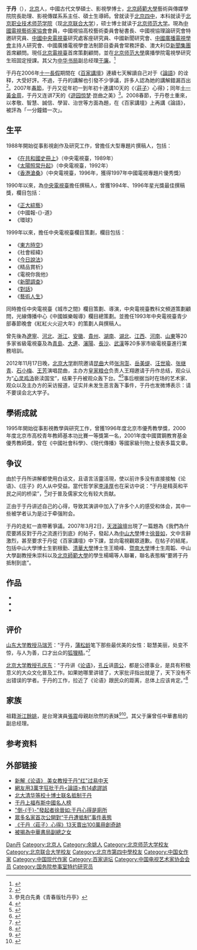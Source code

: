 {{noteTA|于丹|于廉}}
{{Infobox person
| 图像       = 
| 图像大小   = 225px
| 图像说明   = 
| 姓名       = 于丹
| 英文名     = 
| 原文名     = 
| 本名       = 
| 字 = | 号  = 
| 出生日期   = {{birth date and age|1965|6|28}}
| 出生地     = [[北京市|北京市]]
| 死亡日期   = <!--卒年在前生年在后{{death date and age|}} -->
| 死亡地     = 
| 死因       = 
| 墓地       = 
| 纪念建筑   = 
| 居住地     = 北京市
| 政党       = 
| 政治运动   = 
| 国籍       = {{PRC}}
| 籍贯       = <!-- （仅限部分地区人士使用） -->
| 别名       = 
| 种族       = [[汉族|汉族]]
| 语言       = [[汉语|汉语]]、[[英语|英语]]
| 教育程度   = [[硕士|硕士]]
| 母校       = [[北京职业技术师范学院|北京职业技术师范学院]]本科<br>[[北京师范大学|北京师范大学]]中文系硕士
| 职业       = [[学者|学者]]、[[教授|教授]]
| 活跃时期   = 1995年至今
| 组织       = 
| 机构       = [[北京师范大学|北京师范大学]]艺术与传媒学院
| 研究领域   = [[中华文化|中华文化]]、[[大众传媒|大众传媒]]
| 知名作品   = 《[[于丹论语心得|于丹论语心得]]》<br>《[[于丹庄子心得|于丹庄子心得]]》<br>《[[游园惊梦|游园惊梦]]》
| 宗教信仰   = 
| 配偶       = 
| 伴侣       = 
| 子女       = 
| 父母       = 父亲[[于廉|于廉]]
| 亲属       = 
| 呼号       = 
| 受影响于   = 
| 影响于     = 
| 获奖       = <!--  {{Awards|award= |year= |title= }} -->
| 网站       = <!-- {{URL| }} -->
| 签名       = 
}}
'''于丹'''（{{bd|1965年|6月28日||catIdx=Y于}}），[[北京|北京]]人，中國古代文學碩士、影視學博士，[[北京師範大學|北京師範大學]]藝術與傳媒學院院長助理、影視傳媒系系主任、碩士生導師。曾就读于[[北京四中|北京四中]]，本科就读于[[北京职业技术师范学院|北京职业技术师范学院]]（现[[北京联合大学|北京联合大学]]），硕士博士就读于[[北京师范大学|北京师范大学]]。現為[[中國電視藝術家協會|中國電視藝術家協會]]會員，中國視協高校藝術委員會秘書長、中國視協理論研究會特邀研究員、[[中國中央電視臺|中國中央電視臺]]研究處客座研究員、中國新聞研究會、[[中國廣播電視學會|中國廣播電視學會]]主持人研究會、中國廣播電視學會法制節目委員會常務評委、澳大利亞[[新聞集團|新聞集團]]首席顧問。現任[[北京广播电视台|北京電視臺]]首席策劃顧問，並在[[北京师范大學|北京师范大學]]廣播學院電視學研究生班固定授課。其父为[[中华书局股份有限公司|中华书局]]副总经理[[于廉|于廉]]。<ref>{{Cite web|title=网友称于丹成名靠父亲 中华书局出面澄清|url=http://www.sznews.com/reading/content/2007-03/14/content_937823.htm|accessdate=2009-09-28|archiveurl=https://web.archive.org/web/20150924120952/http://www.sznews.com/reading/content/2007-03/14/content_937823.htm|archivedate=2015-09-24|dead-url=yes}}</ref>

于丹在2006年[[十一長假|十一長假]]期間在《[[百家講壇|百家講壇]]》連續七天解讀自己对于《[[論語|論語]]》的诠释，大受好評。不過，于丹的講解也引發不少爭議，許多人認為她的講解錯漏百出<ref>{{Cite web|title=媒體質疑柴靜、韓寒、於丹等名人被高估【4】--文化--人民網|url=http://culture.people.com.cn/BIG5/n/2013/0310/c1013-20738761-4.html|accessdate=2020-12-03|work=culture.people.com.cn|archive-date=2016-03-04|archive-url=https://web.archive.org/web/20160304112212/http://culture.people.com.cn/BIG5/n/2013/0310/c1013-20738761-4.html|dead-url=no}}</ref>。2007年[[春節|春節]]，于丹又從年初一到年初十連講10天的《〈[[莊子|莊子]]〉心得》；同年[[十一黃金周|十一黃金周]]，于丹又连讲7天的《[[遊园惊梦|遊园惊梦]]·崑曲之美》<ref>參見白先勇《青春版牡丹亭》</ref>。2008春節，于丹卷土重來，以孝敬、智慧、誠信、學習、治世等方面為題，在《百家講壇》上再講《論語》，被評為「一分鐘錯一次」。

== 生平 ==
1988年開始從事影視創作及研究工作，曾擔任大型專題片撰稿人，包括：
* 《[[在共和國史冊上|在共和國史冊上]]》（中央電視臺，1989年）
* 《[[太陽照常升起_（央视专题片）|太陽照常升起]]》（中央電視臺，1992年）
* 《[[香港滄桑|香港滄桑]]》（中央電視臺，1996年，獲得1997年中國電視專題片優秀獎）

1990年以來，為[[中国中央电视台|中央電視臺]]擔任撰稿人，曾獲1994年、1996年星光獎最佳撰稿獎，欄目包括：
* 《[[正大綜藝|正大綜藝]]》
* 《中國報-{}-道》
* 《環球》

1999年以來，擔任中央電視臺欄目策劃，欄目包括：
* 《[[東方時空|東方時空]]》
* 《社會經緯》
* 《[[今日說法|今日說法]]》
* 《精品賞析》
* 《電視你我他》
* 《[[新聞調查|新聞調查]]》
* 《[[对话_(电视节目)|對話]]》
* 《[[藝術人生|藝術人生]]》

同時擔任中央電視臺《城市之間》欄目策劃、導演，中央電視臺教科文頻道策劃顧問，光線傳播中心《中國娛樂報導》欄目總策劃。並擔任1993年中央電視臺青少部春節晚會《紅紅火火迎大年》的策劃人與撰稿人。

曾先後為[[辽宁省|遼寧]]、[[河北省|河北]]、[[浙江省|浙江]]、[[安徽省|安徽]]、[[贵州省|貴州]]、[[湖南省|湖南]]、[[湖北省|湖北]]、[[江西省|江西]]、[[河南省|河南]]、[[山东省|山東]]等20多家省級電視臺及為[[青岛市|青島]]、[[大连市|大連]]、[[沈阳市|瀋陽]]、[[长沙市|長沙]]、[[武汉市|武漢]]等20多家市級電視臺進行業務培訓。

2012年11月17日晚，[[北京大学|北京大学]]剧院邀请[[昆曲|昆曲]]大师[[张洵澎|张洵澎]]、[[岳美缇|岳美缇]]、[[汪世瑜|汪世瑜]]、[[张继青|张继青]]、[[石小梅|石小梅]]、[[王芳|王芳]]演唱昆曲，主办方[[皇家粮仓|皇家粮仓]]负责人王翔邀请于丹作总结，观众认为“[[心灵鸡汤|心灵鸡汤]]亵渎国宝”，结果于丹被观众轰下台。<ref>{{cite web|title=北大女生谈为何“嘘”于丹：心灵鸡汤亵渎国宝|url=http://wei.sohu.com/20121119/n357997236.shtml?pvid=tc_news&a=&b=%E5%8C%97%E5%A4%A7%E5%A5%B3%E7%94%9F%E8%B0%88%E4%B8%BA%E4%BD%95%E7%8B%82%E5%98%98%E4%BA%8E%E4%B8%B9%EF%BC%9A%E5%BF%83%E7%81%B5%E9%B8%A1%E6%B1%A4%E4%BA%B5%E6%B8%8E%E5%9B%BD%E5%AE%9D(%E5%9B%BE)|accessdate=2012年11月19日|publisher=搜狐网|archiveurl=https://web.archive.org/web/20190612194145/http://wei.sohu.com/20121119/n357997236.shtml?pvid=tc_news&a=&b=%E5%8C%97%E5%A4%A7%E5%A5%B3%E7%94%9F%E8%B0%88%E4%B8%BA%E4%BD%95%E7%8B%82%E5%98%98%E4%BA%8E%E4%B8%B9%EF%BC%9A%E5%BF%83%E7%81%B5%E9%B8%A1%E6%B1%A4%E4%BA%B5%E6%B8%8E%E5%9B%BD%E5%AE%9D(%E5%9B%BE)|archivedate=2019年6月12日|dead-url=no}}</ref><ref>{{cite web|title=于丹赴北京大学讲昆曲引嘘声一片被轰下台|url=http://www.chinese.rfi.fr/%E4%B8%AD%E5%9B%BD/20121118-%E4%BA%8E%E4%B8%B9%E8%B5%B4%E5%8C%97%E4%BA%AC%E5%A4%A7%E5%AD%A6%E8%AE%B2%E6%98%86%E6%9B%B2%E5%BC%95%E5%98%98%E5%A3%B0%E4%B8%80%E7%89%87%E8%A2%AB%E8%BD%B0%E4%B8%8B%E5%8F%B0|accessdate=2012-11-18|publisher=法广中文网|archiveurl=https://web.archive.org/web/20121128130426/http://www.chinese.rfi.fr/%E4%B8%AD%E5%9B%BD/20121118-%E4%BA%8E%E4%B8%B9%E8%B5%B4%E5%8C%97%E4%BA%AC%E5%A4%A7%E5%AD%A6%E8%AE%B2%E6%98%86%E6%9B%B2%E5%BC%95%E5%98%98%E5%A3%B0%E4%B8%80%E7%89%87%E8%A2%AB%E8%BD%B0%E4%B8%8B%E5%8F%B0|archivedate=2012-11-28|dead-url=no}}</ref>事后根据当时在场的艺术家、观众以及主办方的采访报道，证实并未发生恶言轰下事件，于丹也发微博表示：请不要误会北大学子。

== 學術成就 ==
1995年開始從事影視教學與研究工作，曾獲1996年度北京市優秀教學獎，2000年度北京市高校青年教師基本功比賽一等獎第一名，2001年度中國寶鋼教育基金優秀教師獎，曾在《中國社會科學》、《現代傳播》等國家級刊物上發表多篇文章。

== 争议 ==
由於于丹所讲解都使用白话文，且语言活靈活現，使以前许多没有直接接触《论语》、《庄子》的人从中受益。當代哲学家[[李泽厚|李泽厚]]也在采访中说：“于丹是精英和平民之间的桥梁”，<ref>{{Cite web|title=李泽厚：于丹是精英和平民之间的桥梁|url=http://bjyouth.ynet.com/view.jsp?oid=19632800&pageno=2|accessdate=2020-12-03|publisher=YNET.com北青网|archiveurl=https://archive.is/20120707232822/http://bjyouth.ynet.com/view.jsp?oid=19632800&pageno=2|archivedate=2012-07-07|dead-url=yes}}</ref>对于普及儒家文化有较大贡献。

正由于于丹讲述自己的心得，导致其演讲中加入了许多个人的感受和体会，其中一些被学者认为是过于牵强附会。

于丹的走紅一直帶著爭議。2007年3月2日，[[天涯論壇|天涯論壇]]出現了一篇題為《我們為什麼要將反對于丹之流進行到底》的帖子，發起人為[[中山大學|中山大學]]博士[[徐晉如|徐晉如]]，文中言辭激烈，甚至要求于丹從《百家講壇》中下課，並向電視觀眾道歉。在帖子的結尾，包括中山大學博士生劉根勤、[[清华大学_(北京)|清華大學]]博士生王曉峰、[[暨南大學|暨南大學]]博士生周韜、中山大學副教授朱崇科以及[[北京師範大學|北京師範大學]]的學生楊暘等人聯署，聯名表態稱“要將于丹抵制到底”。

== 作品 ==
*{{cite book|language=zh-cn|title=《[[于丹论语心得|于丹论语心得]]》|publisher=[[中国民主法制出版社|中国民主法制出版社]]|location=北京市|isbn=9787802192263}}
*{{cite book|language=zh-cn|title=《[[于丹庄子心得|于丹庄子心得]]》|publisher=中华书局|location=北京市|isbn=9787101053982}}
*{{cite book|language=zh-cn|title=《于丹游园惊梦》|year=2007|url=https://archive.org/details/yudanyouyuanjing0000yuda|publisher=中华书局|location=北京市|isbn=9787101059243}}

== 评价 ==
[[山东大学|山东大学]][[教授|教授]][[马瑞芳|马瑞芳]]：“于丹，[[蒲松龄|蒲松龄]]笔下那些最优美的女性：聪慧美丽，处变不惊，与人为善，口才出众的[[狐狸精|狐狸精]]。”<ref>{{cite web|title=主讲人马瑞芳:学者最重要品质是正直|url=http://news.163.com/07/0907/15/3NQ2K8RV000120GU.html|accessdate=2007年|publisher=网易|archiveurl=https://web.archive.org/web/20151019050421/http://news.163.com/07/0907/15/3NQ2K8RV000120GU.html|archivedate=2015-10-19|dead-url=yes}}</ref>

[[北京大学|北京大学]][[教授|教授]][[孔庆东|孔庆东]]：“于丹讲《[[论语|论语]]》，[[孔丘|孔丘]]讲[[周公|周公]]，都是公德事业，是具有积极意义的大众文化普及工作。如果她哪里讲错了，大家批评指出就是了，天下没有不出错误的学者。于丹的工作，拉近了《论语》跟民众的距离，总体上应该肯定。{{來源請求|当年孔子讲的东西，在春秋时期，对当时的老百姓而言也有‘[[心灵鸡汤|心灵鸡汤]]’的功能。}}”<ref>{{cite web|title=孔庆东：于丹是两千年前孔子 论语是百姓心灵鸡汤|url=http://culture.ifeng.com/whrd/detail_2011_10/15/9877954_0.shtml?_from_ralated|publisher=凤凰网|accessdate=2012-03-02|archive-date=2019-06-09|archive-url=https://web.archive.org/web/20190609200333/http://culture.ifeng.com/whrd/detail_2011_10/15/9877954_0.shtml?_from_ralated|dead-url=no}}</ref>

==家族==

祖籍[[浙江省|浙江]][[余姚市|餘姚]]，是台灣演員[[張震_(演員)|張震]]母親赵欣然的表妹<ref>{{cite web|title=张震家世：父亲为影坛常青树 母亲为于丹表姐(图)|url=http://ent.ifeng.com/idolnews/special/zhangzhendahun/content-3/detail_2013_11/18/31353397_0.shtml|accessdate=2014-02-20|date=2013年11月18日|publisher=[[鳳凰網|鳳凰網]] 娛樂|archive-date=2019-07-26|archive-url=https://web.archive.org/web/20190726102012/http://ent.ifeng.com/idolnews/special/zhangzhendahun/content-3/detail_2013_11/18/31353397_0.shtml|dead-url=no}}</ref><ref>{{cite web|title=张震家世：父亲为影坛常青树 母亲为于丹表姐|url=http://ent.qq.com/a/20131118/014979.htm|accessdate=2014-02-20|publisher=[[騰訊網|騰訊網]]|archive-date=2018-07-05|archive-url=https://web.archive.org/web/20180705092958/http://ent.qq.com/a/20131118/014979.htm|dead-url=no}}</ref>。其父于廉曾任中華書局的副总经理。

== 参考资料 ==
{{reflist}}

== 外部链接 ==
{{wikiquote|于丹}}
* [http://news.xinhuanet.com/book/2006-11/17/content_5343090.htm 新解《论语》 美女教授于丹"红"过易中天]{{Wayback|url=http://news.xinhuanet.com/book/2006-11/17/content_5343090.htm |date=20151019150153 }}
* [http://gb.cri.cn/9223/2007/01/19/1266@1409809.htm 網友用3萬字狂批于丹<論語>有14處謬誤]{{Wayback|url=http://gb.cri.cn/9223/2007/01/19/1266@1409809.htm |date=20180117174737 }}
* [https://web.archive.org/web/20070324074449/http://news.163.com/07/0305/04/38PUJENR00011229.html 北大清华等校十博士联名抵制于丹]
* [https://web.archive.org/web/20080123123328/http://big5.ce.cn/xwzx/xwrwzhk/peoplemore/200703/06/t20070306_10592538.shtml 于丹上福布斯中國名人榜]
* [http://gb.cri.cn/9223/2007/03/09/1266@1488045.htm "倒-{于}-"發起者徐晉如:于丹心得是廁所]{{Wayback|url=http://gb.cri.cn/9223/2007/03/09/1266@1488045.htm |date=20180117184333 }}
* [http://gb.cri.cn/9223/2007/03/23/1266@1510802.htm 眾多名家首次公開對“于丹遭抵制”事件表態]{{Wayback|url=http://gb.cri.cn/9223/2007/03/23/1266@1510802.htm |date=20070326121810 }} 
* [http://gb.cri.cn/9223/2007/03/21/1266@1507133.htm 《于丹〈莊子〉心得》13天賣出100萬冊創奇跡]
* [https://web.archive.org/web/20080327194003/http://big5.ce.cn/xwzx/gnsz/gdxw/200703/13/t20070313_10680568.shtml 被揭為中華書局副總之女]

{{国务院参事室特约研究员}}
{{中国电视艺术家协会第五届理事会}}

{{Authority control}}
{{DEFAULTSORT:Yu于}}
[[Category:于姓|Dan丹]]
[[Category:北京人|Category:北京人]]
[[Category:余姚人|Category:余姚人]]
[[Category:北京师范大学校友|Category:北京师范大学校友]]
[[Category:北京联合大学校友|Category:北京联合大学校友]]
[[Category:北京市第四中學校友|Category:北京市第四中學校友]]
[[Category:中国女作家|Category:中国女作家]]
[[Category:中国现代作家|Category:中国现代作家]]
[[Category:百家讲坛|Category:百家讲坛]]
[[Category:中国电视艺术家协会会员|Category:中国电视艺术家协会会员]]
[[Category:国务院参事室特约研究员|Category:国务院参事室特约研究员]]